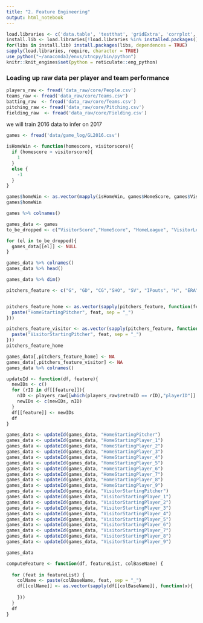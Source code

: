 ```yaml
---
title: "2. Feature Engineering"
output: html_notebook
---
```


```r
load.libraries <- c('data.table', 'testthat', 'gridExtra', 'corrplot', 'GGally', 'ggplot2', 'e1071', 'dplyr','plyr', 'reticulate', 'e1071')
install.lib <- load.libraries[!load.libraries %in% installed.packages()]
for(libs in install.lib) install.packages(libs, dependences = TRUE)
sapply(load.libraries, require, character = TRUE)
use_python("~/anaconda3/envs/xtncpy/bin/python")
knitr::knit_engines$set(python = reticulate::eng_python)
```

### Loading up raw data per player and team performance

```r
players_raw <- fread('data_raw/core/People.csv')
teams_raw <- fread('data_raw/core/Teams.csv')
batting_raw  <- fread('data_raw/core/Teams.csv')
pitching_raw <- fread('data_raw/core/Pitching.csv')
fielding_raw  <- fread('data_raw/core/Fielding.csv')
```

we will train 2016 data to infer on 2017
```r
games <- fread('data/game_log/GL2016.csv')
```

```r
isHomeWin <- function(homescore, visitorscore){
  if (homescore > visitorscore){
    1
  }
  else {
    -1
  }
}

games$homeWin <- as.vector(mapply(isHomeWin, games$HomeScore, games$VisitorScore))
games$homeWin
```


```r
games %>% colnames()
```

```r
games_data <- games
to_be_dropped <- c("VisitorScore","HomeScore", "HomeLeague", "VisitorLeague", "DayNight", "Dates")

for (el in to_be_dropped){
  games_data[[el]] <- NULL
}

games_data %>% colnames()
games_data %>% head()
```




```r
games_data %>% dim()
```

```r

pitchers_feature <- c("G", "GD", "CG","SHO", "SV", "IPouts", "H", "ERA", "BB", "HBP")


pitchers_feature_home <- as.vector(sapply(pitchers_feature, function(feat){
  paste("HomeStartingPitcher", feat, sep = "_")
}))

pitchers_feature_visitor <- as.vector(sapply(pitchers_feature, function(feat){
  paste("VisitorStartingPitcher", feat, sep = "_")
}))
pitchers_feature_home
```


```r
games_data[,pitchers_feature_home] <- NA
games_data[,pitchers_feature_visitor] <- NA
games_data %>% colnames()
```


```r
updateId <- function(df, feature){
  newIDs <- c()
  for (rID in df[[feature]]){
    nID <- players_raw[[which(players_raw$retroID == rID),"playerID"]]
    newIDs <- c(newIDs, nID)
  }
  df[[feature]] <- newIDs
  df
}

```

```r
games_data <- updateId(games_data, "HomeStartingPitcher")
games_data <- updateId(games_data, "HomeStartingPlayer_1")
games_data <- updateId(games_data, "HomeStartingPlayer_2")
games_data <- updateId(games_data, "HomeStartingPlayer_3")
games_data <- updateId(games_data, "HomeStartingPlayer_4")
games_data <- updateId(games_data, "HomeStartingPlayer_5")
games_data <- updateId(games_data, "HomeStartingPlayer_6")
games_data <- updateId(games_data, "HomeStartingPlayer_7")
games_data <- updateId(games_data, "HomeStartingPlayer_8")
games_data <- updateId(games_data, "HomeStartingPlayer_9")
games_data <- updateId(games_data, "VisitorStartingPitcher")
games_data <- updateId(games_data, "VisitorStartingPlayer_1")
games_data <- updateId(games_data, "VisitorStartingPlayer_2")
games_data <- updateId(games_data, "VisitorStartingPlayer_3")
games_data <- updateId(games_data, "VisitorStartingPlayer_4")
games_data <- updateId(games_data, "VisitorStartingPlayer_5")
games_data <- updateId(games_data, "VisitorStartingPlayer_6")
games_data <- updateId(games_data, "VisitorStartingPlayer_7")
games_data <- updateId(games_data, "VisitorStartingPlayer_8")
games_data <- updateId(games_data, "VisitorStartingPlayer_9")

games_data
```


```r

computeFeature <- function(df, featureList, colBaseName) {
  
  for (feat in featureList) {
    colName <- paste(colBaseName, feat, sep = "_")  
    df[[colName]] <- as.vector(sapply(df[[colBaseName]], function(x){
      
    }))
  }
  df
}
```

